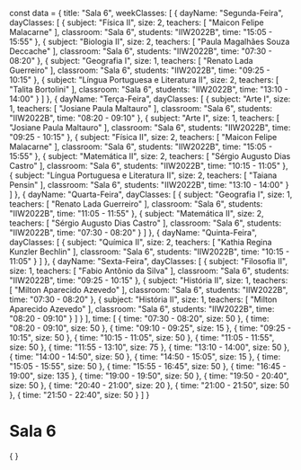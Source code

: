 const data = {
  title: "Sala 6",
  weekClasses: [
    {
      dayName: "Segunda-Feira",
      dayClasses: [
        {
          subject: "Física II",
          size: 2,
          teachers: [
            "Maicon Felipe Malacarne"
          ],
          classroom: "Sala 6",
          students: "IIW2022B",
          time: "15:05 - 15:55"
        },
        {
          subject: "Biologia II",
          size: 2,
          teachers: [
            "Paula Magalhães Souza Deccache"
          ],
          classroom: "Sala 6",
          students: "IIW2022B",
          time: "07:30 - 08:20"
        },
        {
          subject: "Geografia I",
          size: 1,
          teachers: [
            "Renato Lada Guerreiro"
          ],
          classroom: "Sala 6",
          students: "IIW2022B",
          time: "09:25 - 10:15"
        },
        {
          subject: "Língua Portuguesa e Literatura II",
          size: 2,
          teachers: [
            "Talita Bortolini"
          ],
          classroom: "Sala 6",
          students: "IIW2022B",
          time: "13:10 - 14:00"
        }
      ]
    },
    {
      dayName: "Terça-Feira",
      dayClasses: [
        {
          subject: "Arte I",
          size: 1,
          teachers: [
            "Josiane Paula Maltauro"
          ],
          classroom: "Sala 6",
          students: "IIW2022B",
          time: "08:20 - 09:10"
        },
        {
          subject: "Arte I",
          size: 1,
          teachers: [
            "Josiane Paula Maltauro"
          ],
          classroom: "Sala 6",
          students: "IIW2022B",
          time: "09:25 - 10:15"
        },
        {
          subject: "Física II",
          size: 2,
          teachers: [
            "Maicon Felipe Malacarne"
          ],
          classroom: "Sala 6",
          students: "IIW2022B",
          time: "15:05 - 15:55"
        },
        {
          subject: "Matemática II",
          size: 2,
          teachers: [
            "Sérgio Augusto Dias Castro"
          ],
          classroom: "Sala 6",
          students: "IIW2022B",
          time: "10:15 - 11:05"
        },
        {
          subject: "Língua Portuguesa e Literatura II",
          size: 2,
          teachers: [
            "Taiana Pensin"
          ],
          classroom: "Sala 6",
          students: "IIW2022B",
          time: "13:10 - 14:00"
        }
      ]
    },
    {
      dayName: "Quarta-Feira",
      dayClasses: [
        {
          subject: "Geografia I",
          size: 1,
          teachers: [
            "Renato Lada Guerreiro"
          ],
          classroom: "Sala 6",
          students: "IIW2022B",
          time: "11:05 - 11:55"
        },
        {
          subject: "Matemática II",
          size: 2,
          teachers: [
            "Sérgio Augusto Dias Castro"
          ],
          classroom: "Sala 6",
          students: "IIW2022B",
          time: "07:30 - 08:20"
        }
      ]
    },
    {
      dayName: "Quinta-Feira",
      dayClasses: [
        {
          subject: "Química II",
          size: 2,
          teachers: [
            "Kathia Regina Kunzler Bechlin"
          ],
          classroom: "Sala 6",
          students: "IIW2022B",
          time: "10:15 - 11:05"
        }
      ]
    },
    {
      dayName: "Sexta-Feira",
      dayClasses: [
        {
          subject: "Filosofia II",
          size: 1,
          teachers: [
            "Fabio Antônio da Silva"
          ],
          classroom: "Sala 6",
          students: "IIW2022B",
          time: "09:25 - 10:15"
        },
        {
          subject: "História II",
          size: 1,
          teachers: [
            "Milton Aparecido Azevedo"
          ],
          classroom: "Sala 6",
          students: "IIW2022B",
          time: "07:30 - 08:20"
        },
        {
          subject: "História II",
          size: 1,
          teachers: [
            "Milton Aparecido Azevedo"
          ],
          classroom: "Sala 6",
          students: "IIW2022B",
          time: "08:20 - 09:10"
        }
      ]
    }
  ],
  time: [
    {
      time: "07:30 - 08:20",
      size: 50
    },
    {
      time: "08:20 - 09:10",
      size: 50
    },
    {
      time: "09:10 - 09:25",
      size: 15
    },
    {
      time: "09:25 - 10:15",
      size: 50
    },
    {
      time: "10:15 - 11:05",
      size: 50
    },
    {
      time: "11:05 - 11:55",
      size: 50
    },
    {
      time: "11:55 - 13:10",
      size: 75
    },
    {
      time: "13:10 - 14:00",
      size: 50
    },
    {
      time: "14:00 - 14:50",
      size: 50
    },
    {
      time: "14:50 - 15:05",
      size: 15
    },
    {
      time: "15:05 - 15:55",
      size: 50
    },
    {
      time: "15:55 - 16:45",
      size: 50
    },
    {
      time: "16:45 - 19:00",
      size: 135
    },
    {
      time: "19:00 - 19:50",
      size: 50
    },
    {
      time: "19:50 - 20:40",
      size: 50
    },
    {
      time: "20:40 - 21:00",
      size: 20
    },
    {
      time: "21:00 - 21:50",
      size: 50
    },
    {
      time: "21:50 - 22:40",
      size: 50
    }
  ]
}

# Sala 6

<div>
    {
        <Grid
            title={data.title} 
            weekClasses={data.weekClasses} 
            time={data.time}
        />
    }
</div>